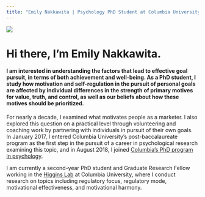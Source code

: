 ```yaml
---
title: "Emily Nakkawita | Psychology PhD Student at Columbia University"
---
```


<link rel="stylesheet" href="styles.css" type="text/css">

<img src="images/emilynakkawita.jpg" class = "imgright">

# Hi there, I'm Emily Nakkawita.

#### I am interested in understanding the factors that lead to effective goal pursuit, in terms of both achievement and well-being. As a PhD student, I study how motivation and self-regulation in the pursuit of personal goals are affected by individual differences in the strength of primary motives for value, truth, and control, as well as our beliefs about how these motives should be prioritized.

For nearly a decade, I examined what motivates people as a marketer. I also explored this question on a practical level through volunteering and coaching work by partnering with individuals in pursuit of their own goals. In January 2017, I entered Columbia University’s post-baccalaureate program as the first step in the pursuit of a career in psychological research examining this topic, and in August 2018, I joined [Columbia’s PhD program in psychology](https://psychology.columbia.edu/content/graduate-program-0).

I am currently a second-year PhD student and Graduate Research Fellow working in the [Higgins Lab](http://higginsweb.psych.columbia.edu/) at Columbia University, where I conduct research on topics including regulatory focus, regulatory mode, motivational effectiveness, and motivational harmony.
